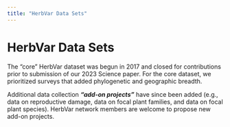 ```yaml
---
title: "HerbVar Data Sets"
---
```


# HerbVar Data Sets

The “core” HerbVar dataset was begun in 2017 and closed for contributions prior to submission of our 2023 Science paper. For the core dataset, we prioritized surveys that added phylogenetic and geographic breadth.

Additional data collection _**“add-on projects”**_ have since been added (e.g., data on reproductive damage, data on focal plant families, and data on focal plant species). HerbVar network members are welcome to propose new add-on projects. 



<!-- detail the datasets in more detail....links to protocols and workflow... -->